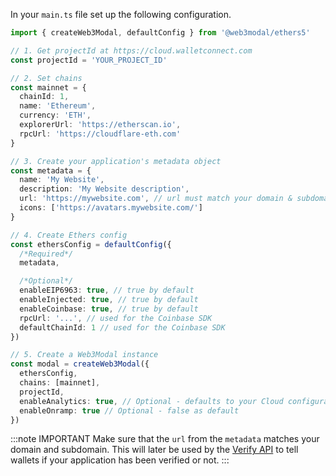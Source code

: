 
In your `main.ts` file set up the following configuration.

```ts
import { createWeb3Modal, defaultConfig } from '@web3modal/ethers5'

// 1. Get projectId at https://cloud.walletconnect.com
const projectId = 'YOUR_PROJECT_ID'

// 2. Set chains
const mainnet = {
  chainId: 1,
  name: 'Ethereum',
  currency: 'ETH',
  explorerUrl: 'https://etherscan.io',
  rpcUrl: 'https://cloudflare-eth.com'
}

// 3. Create your application's metadata object
const metadata = {
  name: 'My Website',
  description: 'My Website description',
  url: 'https://mywebsite.com', // url must match your domain & subdomain
  icons: ['https://avatars.mywebsite.com/']
}

// 4. Create Ethers config
const ethersConfig = defaultConfig({
  /*Required*/
  metadata,

  /*Optional*/
  enableEIP6963: true, // true by default
  enableInjected: true, // true by default
  enableCoinbase: true, // true by default
  rpcUrl: '...', // used for the Coinbase SDK
  defaultChainId: 1 // used for the Coinbase SDK
})

// 5. Create a Web3Modal instance
const modal = createWeb3Modal({
  ethersConfig,
  chains: [mainnet],
  projectId,
  enableAnalytics: true, // Optional - defaults to your Cloud configuration
  enableOnramp: true // Optional - false as default
})
```

:::note IMPORTANT
Make sure that the `url` from the `metadata` matches your domain and subdomain. This will later be used by the [Verify API](../../../cloud/verify.mdx) to tell wallets if your application has been verified or not.
:::
